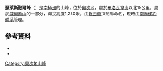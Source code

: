 {{Coord|69|33|S|158|3|E|source:GNIS|display=title}}

'''瑟萊斯徹爾峰'''（{{lang-en|Celestial Peak}}）是[[南極洲|南極洲]]的山峰，位於[[奧次地|奧次地]]，處於[[布洛瓦韋山|布洛瓦韋山]]以北15公里，屬於[[威爾遜山|威爾遜山]]的一部分，海拔高度1,280米，由[[新西蘭|新西蘭]]探險隊命名，現時由[[南極條約體系|南極條約體系]]管理。

==參考資料==
*{{cite gnis | type = antarid | id = 2561| name =Celestial Peak | accessdate = 2011-10-30}}
*{{usgs-gazetteer|id=2561}}

{{DEFAULTSORT:Celestial Peak}}
[[Category:奧次地山峰|Category:奧次地山峰]]


{{OatesLand-geo-stub}}
